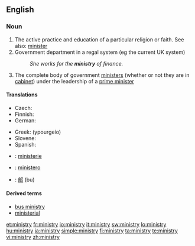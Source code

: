 ==English==

===Noun===
{{wikipedia}}
{{en-noun|ministr|ies}}

# The active practice and education of a particular religion or faith.  See also: [[minister]]
# Government department in a regal system (eg the current UK system)
#: ''She works for the '''ministry''' of finance.''
# The complete body of government [[minister]]s (whether or not they are in [[cabinet]]) under the leadership of a [[prime minister]]

====Translations====
{{trans-top|government department}}
* Czech: {{t+|cs|ministerstvo|n}}
* Finnish: {{t+|fi|ministeriö}}
* German: {{t+|de|Ministerium|n}}
{{trans-mid}}
* Greek: {{t+|el|υπουργείο|n|sc=Grek}} (ypourgeío)
* Slovene: {{t-|sl|ministrstvo|n}}
* Spanish: {{t-|es|ministerio|m}}
{{trans-bottom}}

{{checktrans-top}}
* {{ttbc|Dutch}}: [[ministerie]] {{n}}
* {{ttbc|Italian}}: [[ministero]] {{m}}
* {{ttbc|Japanese}}: [[部]] (bu)
{{trans-bottom}}

====Derived terms====
*[[bus ministry]]
* [[ministerial]]

[[et:ministry]]
[[fr:ministry]]
[[io:ministry]]
[[it:ministry]]
[[sw:ministry]]
[[lo:ministry]]
[[hu:ministry]]
[[ja:ministry]]
[[simple:ministry]]
[[fi:ministry]]
[[ta:ministry]]
[[te:ministry]]
[[vi:ministry]]
[[zh:ministry]]